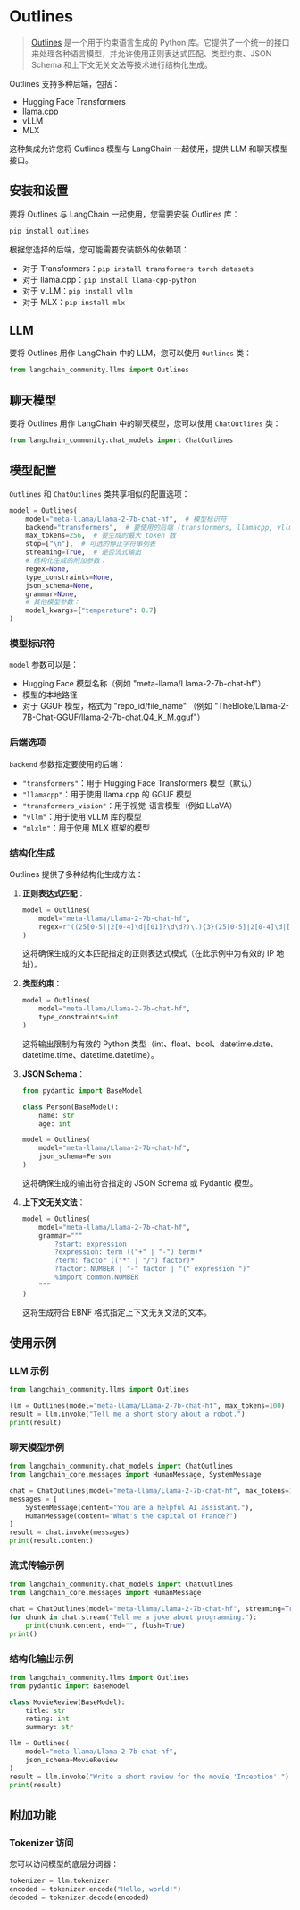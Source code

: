 # Outlines

>[Outlines](https://github.com/dottxt-ai/outlines) 是一个用于约束语言生成的 Python 库。它提供了一个统一的接口来处理各种语言模型，并允许使用正则表达式匹配、类型约束、JSON Schema 和上下文无关文法等技术进行结构化生成。

Outlines 支持多种后端，包括：
- Hugging Face Transformers
- llama.cpp
- vLLM
- MLX

这种集成允许您将 Outlines 模型与 LangChain 一起使用，提供 LLM 和聊天模型接口。

## 安装和设置

要将 Outlines 与 LangChain 一起使用，您需要安装 Outlines 库：

```bash
pip install outlines
```

根据您选择的后端，您可能需要安装额外的依赖项：

- 对于 Transformers：`pip install transformers torch datasets`
- 对于 llama.cpp：`pip install llama-cpp-python`
- 对于 vLLM：`pip install vllm`
- 对于 MLX：`pip install mlx`

## LLM

要将 Outlines 用作 LangChain 中的 LLM，您可以使用 `Outlines` 类：

```python
from langchain_community.llms import Outlines
```

## 聊天模型

要将 Outlines 用作 LangChain 中的聊天模型，您可以使用 `ChatOutlines` 类：

```python
from langchain_community.chat_models import ChatOutlines
```

## 模型配置

`Outlines` 和 `ChatOutlines` 类共享相似的配置选项：

```python
model = Outlines(
    model="meta-llama/Llama-2-7b-chat-hf",  # 模型标识符
    backend="transformers",  # 要使用的后端 (transformers, llamacpp, vllm, or mlxlm)
    max_tokens=256,  # 要生成的最大 token 数
    stop=["\n"],  # 可选的停止字符串列表
    streaming=True,  # 是否流式输出
    # 结构化生成的附加参数：
    regex=None,
    type_constraints=None,
    json_schema=None,
    grammar=None,
    # 其他模型参数：
    model_kwargs={"temperature": 0.7}
)
```

### 模型标识符

`model` 参数可以是：
- Hugging Face 模型名称（例如 "meta-llama/Llama-2-7b-chat-hf"）
- 模型的本地路径
- 对于 GGUF 模型，格式为 "repo_id/file_name" （例如 "TheBloke/Llama-2-7B-Chat-GGUF/llama-2-7b-chat.Q4_K_M.gguf"）

### 后端选项

`backend` 参数指定要使用的后端：
- `"transformers"`：用于 Hugging Face Transformers 模型（默认）
- `"llamacpp"`：用于使用 llama.cpp 的 GGUF 模型
- `"transformers_vision"`：用于视觉-语言模型（例如 LLaVA）
- `"vllm"`：用于使用 vLLM 库的模型
- `"mlxlm"`：用于使用 MLX 框架的模型

### 结构化生成

Outlines 提供了多种结构化生成方法：

1. **正则表达式匹配**：
   ```python
   model = Outlines(
       model="meta-llama/Llama-2-7b-chat-hf",
       regex=r"((25[0-5]|2[0-4]\d|[01]?\d\d?)\.){3}(25[0-5]|2[0-4]\d|[01]?\d\d?)"
   )
   ```
   这将确保生成的文本匹配指定的正则表达式模式（在此示例中为有效的 IP 地址）。

2. **类型约束**：
   ```python
   model = Outlines(
       model="meta-llama/Llama-2-7b-chat-hf",
       type_constraints=int
   )
   ```
   这将输出限制为有效的 Python 类型（int、float、bool、datetime.date、datetime.time、datetime.datetime）。

3. **JSON Schema**：
   ```python
   from pydantic import BaseModel

   class Person(BaseModel):
       name: str
       age: int

   model = Outlines(
       model="meta-llama/Llama-2-7b-chat-hf",
       json_schema=Person
   )
   ```
   这将确保生成的输出符合指定的 JSON Schema 或 Pydantic 模型。

4. **上下文无关文法**：
   ```python
   model = Outlines(
       model="meta-llama/Llama-2-7b-chat-hf",
       grammar="""
           ?start: expression
           ?expression: term (("+" | "-") term)*
           ?term: factor (("*" | "/") factor)*
           ?factor: NUMBER | "-" factor | "(" expression ")"
           %import common.NUMBER
       """
   )
   ```
   这将生成符合 EBNF 格式指定上下文无关文法的文本。

## 使用示例

### LLM 示例

```python
from langchain_community.llms import Outlines

llm = Outlines(model="meta-llama/Llama-2-7b-chat-hf", max_tokens=100)
result = llm.invoke("Tell me a short story about a robot.")
print(result)
```

### 聊天模型示例

```python
from langchain_community.chat_models import ChatOutlines
from langchain_core.messages import HumanMessage, SystemMessage

chat = ChatOutlines(model="meta-llama/Llama-2-7b-chat-hf", max_tokens=100)
messages = [
    SystemMessage(content="You are a helpful AI assistant."),
    HumanMessage(content="What's the capital of France?")
]
result = chat.invoke(messages)
print(result.content)
```

### 流式传输示例

```python
from langchain_community.chat_models import ChatOutlines
from langchain_core.messages import HumanMessage

chat = ChatOutlines(model="meta-llama/Llama-2-7b-chat-hf", streaming=True)
for chunk in chat.stream("Tell me a joke about programming."):
    print(chunk.content, end="", flush=True)
print()
```

### 结构化输出示例

```python
from langchain_community.llms import Outlines
from pydantic import BaseModel

class MovieReview(BaseModel):
    title: str
    rating: int
    summary: str

llm = Outlines(
    model="meta-llama/Llama-2-7b-chat-hf",
    json_schema=MovieReview
)
result = llm.invoke("Write a short review for the movie 'Inception'.")
print(result)
```

## 附加功能

### Tokenizer 访问

您可以访问模型的底层分词器：

```python
tokenizer = llm.tokenizer
encoded = tokenizer.encode("Hello, world!")
decoded = tokenizer.decode(encoded)
```